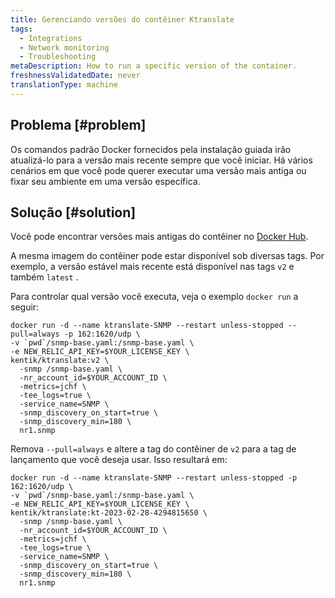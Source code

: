 ```yaml
---
title: Gerenciando versões do contêiner Ktranslate
tags:
  - Integrations
  - Network monitoring
  - Troubleshooting
metaDescription: How to run a specific version of the container.
freshnessValidatedDate: never
translationType: machine
---
```


## Problema [#problem]

Os comandos padrão Docker fornecidos pela instalação guiada irão atualizá-lo para a versão mais recente sempre que você iniciar. Há vários cenários em que você pode querer executar uma versão mais antiga ou fixar seu ambiente em uma versão específica.

## Solução [#solution]

Você pode encontrar versões mais antigas do contêiner no [Docker Hub](https://hub.docker.com/r/kentik/ktranslate/tags).

A mesma imagem do contêiner pode estar disponível sob diversas tags. Por exemplo, a versão estável mais recente está disponível nas tags `v2` e também `latest` .

Para controlar qual versão você executa, veja o exemplo `docker run` a seguir:

```shell
docker run -d --name ktranslate-SNMP --restart unless-stopped --pull=always -p 162:1620/udp \
-v `pwd`/snmp-base.yaml:/snmp-base.yaml \
-e NEW_RELIC_API_KEY=$YOUR_LICENSE_KEY \
kentik/ktranslate:v2 \
  -snmp /snmp-base.yaml \
  -nr_account_id=$YOUR_ACCOUNT_ID \
  -metrics=jchf \
  -tee_logs=true \
  -service_name=SNMP \
  -snmp_discovery_on_start=true \
  -snmp_discovery_min=180 \
  nr1.snmp
```

Remova `--pull=always` e altere a tag do contêiner de `v2` para a tag de lançamento que você deseja usar. Isso resultará em:

```shell
docker run -d --name ktranslate-SNMP --restart unless-stopped -p 162:1620/udp \
-v `pwd`/snmp-base.yaml:/snmp-base.yaml \
-e NEW_RELIC_API_KEY=$YOUR_LICENSE_KEY \
kentik/ktranslate:kt-2023-02-28-4294815650 \
  -snmp /snmp-base.yaml \
  -nr_account_id=$YOUR_ACCOUNT_ID \
  -metrics=jchf \
  -tee_logs=true \
  -service_name=SNMP \
  -snmp_discovery_on_start=true \
  -snmp_discovery_min=180 \
  nr1.snmp
```